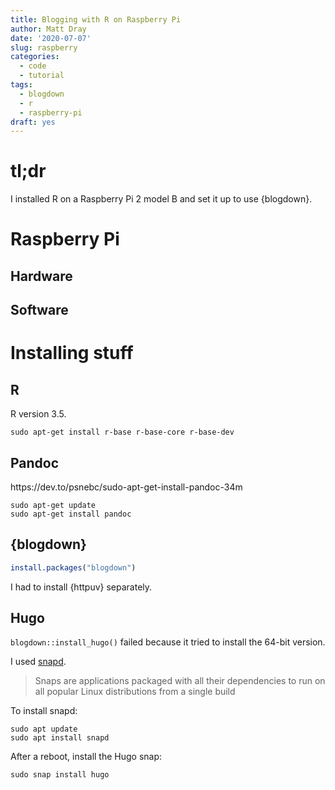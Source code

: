 ```yaml
---
title: Blogging with R on Raspberry Pi
author: Matt Dray
date: '2020-07-07'
slug: raspberry
categories:
  - code
  - tutorial
tags:
  - blogdown
  - r
  - raspberry-pi
draft: yes
---
```


# tl;dr

I installed R on a Raspberry Pi 2 model B and set it up to use {blogdown}.

# Raspberry Pi

## Hardware

## Software

# Installing stuff

## R

R version 3.5.

```
sudo apt-get install r-base r-base-core r-base-dev
```

## Pandoc

https://dev.to/psnebc/sudo-apt-get-install-pandoc-34m

```
sudo apt-get update
sudo apt-get install pandoc
```

## {blogdown}

```r
install.packages("blogdown")
```

I had to install {httpuv} separately.

## Hugo

`blogdown::install_hugo()` failed because it tried to install the 64-bit version.

I used [snapd](https://snapcraft.io/install/hugo/raspbian).

> Snaps are applications packaged with all their dependencies to run on all popular Linux distributions from a single build

To install snapd:

```
sudo apt update
sudo apt install snapd
```

After a reboot, install the Hugo snap:

```
sudo snap install hugo
```
